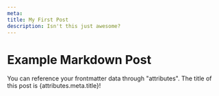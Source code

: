 ```yaml
---
meta:
title: My First Post
description: Isn't this just awesome?
---
```


# Example Markdown Post

You can reference your frontmatter data through "attributes". The title of this post is {attributes.meta.title}!